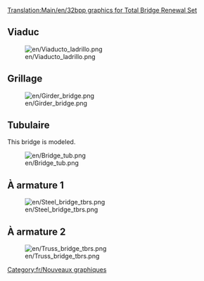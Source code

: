 [[Translation:Main/en/32bpp graphics for Total Bridge Renewal Set]]
==Viaduc==
[[File:en/Viaducto ladrillo.png]]

==Grillage==
[[File:en/Girder bridge.png]]

==Tubulaire==
This bridge is modeled.

[[File:en/Bridge tub.png]]

==À armature 1==
[[File:en/Steel bridge tbrs.png]]
==À armature 2==
[[File:en/Truss bridge tbrs.png]]

[[Category:fr/Nouveaux graphiques]]